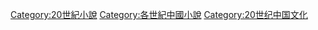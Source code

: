 [[Category:20世紀小說|Category:20世紀小說]]
[[Category:各世紀中國小說|Category:各世紀中國小說]]
[[Category:20世纪中国文化|Category:20世纪中国文化]]
